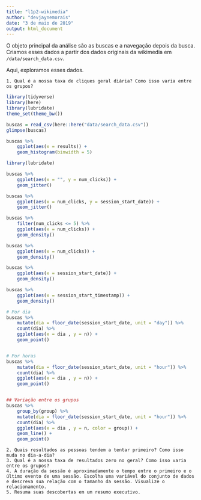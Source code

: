 ```yaml
---
title: "l1p2-wikimedia"
author: "devjaynemorais"
date: "3 de maio de 2019"
output: html_document
---
```


O objeto principal da análise são as buscas e a navegação depois da busca. Criamos esses dados a partir dos dados originais da wikimedia em `/data/search_data.csv`. 

Aqui, exploramos esses dados. 

    1. Qual é a nossa taxa de cliques geral diária? Como isso varia entre os grupos?

     
```r
library(tidyverse)
library(here)
library(lubridate)
theme_set(theme_bw())
```

```r
buscas = read_csv(here::here("data/search_data.csv"))
glimpse(buscas)
```


```r
buscas %>% 
    ggplot(aes(x = results)) + 
    geom_histogram(binwidth = 5) 
```

```r
library(lubridate)

buscas %>% 
    ggplot(aes(x = "", y = num_clicks)) + 
    geom_jitter()

buscas %>% 
    ggplot(aes(x = num_clicks, y = session_start_date)) + 
    geom_jitter() 

buscas %>% 
    filter(num_clicks <= 5) %>% 
    ggplot(aes(x = num_clicks)) + 
    geom_density() 

buscas %>% 
    ggplot(aes(x = num_clicks)) + 
    geom_density() 

buscas %>% 
    ggplot(aes(x = session_start_date)) + 
    geom_density() 

buscas %>% 
    ggplot(aes(x = session_start_timestamp)) + 
    geom_density() 

# Por dia
buscas %>% 
    mutate(dia = floor_date(session_start_date, unit = "day")) %>% 
    count(dia) %>% 
    ggplot(aes(x = dia , y = n)) + 
    geom_point()


# Por horas
buscas %>% 
    mutate(dia = floor_date(session_start_date, unit = "hour")) %>% 
    count(dia) %>% 
    ggplot(aes(x = dia , y = n)) + 
    geom_point()


## Variação entre os grupos
buscas %>% 
    group_by(group) %>%
    mutate(dia = floor_date(session_start_date, unit = "hour")) %>% 
    count(dia) %>% 
    ggplot(aes(x = dia , y = n, color = group)) + 
    geom_line() +
    geom_point()

```


    2. Quais resultados as pessoas tendem a tentar primeiro? Como isso muda no dia-a-dia?
    3. Qual é a nossa taxa de resultados zero no geral? Como isso varia entre os grupos?
    4. A duração da sessão é aproximadamente o tempo entre o primeiro e o último evento de uma sessão. Escolha uma variável do conjunto de dados e descreva sua relação com o tamanho da sessão. Visualize o relacionamento.
    5. Resuma suas descobertas em um resumo executivo.
